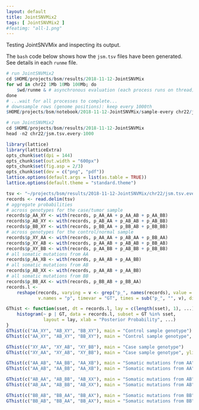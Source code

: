 ```yaml
---
layout: default
title: JointSNVMix2
tags: [ JointSNVMix2 ]
#featimg: "all-1.png"
---
```


Testing JointSNVMix and inspecting its output.

The `bash` code below shows how the `jsm.tsv` files have been generated.  See details in each `runme` file.

```r
# run JointSNVMix2 
cd $HOME/projects/bsm/results/2018-11-12-JointSNVMix
for wd in chr22 1Mb 10Mb 100Mb; do
    $wd/runme & # asynchronous evaluation (each process runs on thread)
done
# ...wait for all processes to complete...
# downsample rows (genome positions): keep every 1000th
$HOME/projects/bsm/notebook/2018-11-12-JointSNVMix/sample-every chr22/jsm.tsv 1000
```

```r
# run JointSNVMix2 
cd $HOME/projects/bsm/results/2018-11-12-JointSNVMix
head -n2 chr22/jsm.tsv.every-1000
```


```r
library(lattice)
library(latticeExtra)
opts_chunk$set(dpi = 144)
opts_chunk$set(out.width = "600px")
opts_chunk$set(fig.asp = 2/3)
opts_chunk$set(dev = c("png", "pdf"))
lattice.options(default.args = list(as.table = TRUE))
lattice.options(default.theme = "standard.theme")
```

```r
tsv <- "~/projects/bsm/results/2018-11-12-JointSNVMix/chr22/jsm.tsv.every-1000"
records <- read.delim(tsv)
# aggregate probabilities
# across genotypes for the case/tumor sample
records$p_AA_XY <- with(records, p_AA_AA + p_AA_AB + p_AA_BB)
records$p_AB_XY <- with(records, p_AB_AA + p_AB_AB + p_AB_BB)
records$p_BB_XY <- with(records, p_BB_AA + p_BB_AB + p_BB_BB)
# across genotypes for the control/normal sample
records$p_XY_AA <- with(records, p_AA_AA + p_AB_AA + p_BB_AA)
records$p_XY_AB <- with(records, p_AA_AB + p_AB_AB + p_BB_AB)
records$p_XY_BB <- with(records, p_AA_BB + p_AB_BB + p_BB_BB)
# all somatic mutations from AA
records$p_AA_XB <- with(records, p_AA_AB + p_AA_BB)
# all somatic mutations from AB
records$p_AB_XX <- with(records, p_AA_AB + p_AA_BB)
# all somatic mutations from BB
records$p_BB_AX <- with(records, p_BB_AB + p_BB_AA)
records.l <-
    reshape(records, varying = v <- grep("p_", names(records), value = TRUE),
            v.names = "p", timevar = "GT", times = sub("p_", "", v), direction = "long")
```

```r
GThist <- function(sset, dt = records.l, lay = c(length(sset), 1), ...) {
    histogram(~ p | GT, data = records.l, subset = GT %in% sset,
              layout = lay, xlab = "Posterior Probability", ...)
}
GThist(c("AA_XY", "AB_XY", "BB_XY"), main = "Control sample genotype")
GThist(c("AA_XY", "AB_XY", "BB_XY"), main = "Control sample genotype", ylim = c(0, 1.5))
```

```r
GThist(c("XY_AA", "XY_AB", "XY_BB"), main = "Case sample genotype")
GThist(c("XY_AA", "XY_AB", "XY_BB"), main = "Case sample genotype", ylim = c(0, 1.5))
```

```r
GThist(c("AA_AB", "AA_BB", "AA_XB"), main = "Somatic mutations from AA")
GThist(c("AA_AB", "AA_BB", "AA_XB"), main = "Somatic mutations from AA", ylim = c(0, 1.5))
```

```r
GThist(c("AB_AA", "AB_BB", "AB_XX"), main = "Somatic mutations from AB")
GThist(c("AB_AA", "AB_BB", "AB_XX"), main = "Somatic mutations from AB", ylim = c(0, 1.5))
```

```r
GThist(c("BB_AB", "BB_AA", "BB_AX"), main = "Somatic mutations from BB")
GThist(c("BB_AB", "BB_AA", "BB_AX"), main = "Somatic mutations from BB", ylim = c(0, 1.5))
```
